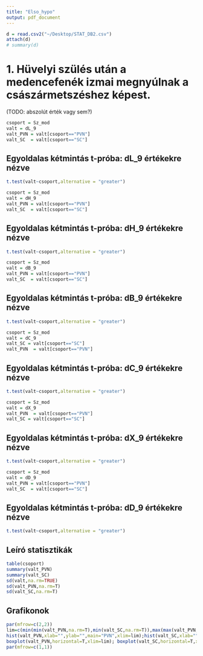 ```yaml
---
title: "Elso_hypo"
output: pdf_document
---
```

```r
d = read.csv2("~/Desktop/STAT_DB2.csv")
attach(d)
# summary(d)
```

# 1. Hüvelyi szülés után a medencefenék izmai megnyúlnak a császármetszéshez képest.
(TODO: abszolút érték vagy sem?)


```r
csoport = Sz_mod
valt = dL_9
valt_PVN = valt[csoport=="PVN"]
valt_SC  = valt[csoport=="SC"]
```
## Egyoldalas kétmintás t-próba: dL_9 értékekre nézve
```r
t.test(valt~csoport,alternative = "greater")
```

```r
csoport = Sz_mod
valt = dH_9
valt_PVN = valt[csoport=="PVN"]
valt_SC  = valt[csoport=="SC"]
```

## Egyoldalas kétmintás t-próba: dH_9 értékekre nézve
```r
t.test(valt~csoport,alternative = "greater")
```

```r
csoport = Sz_mod
valt = dB_9
valt_PVN = valt[csoport=="PVN"]
valt_SC  = valt[csoport=="SC"]
```

## Egyoldalas kétmintás t-próba: dB_9 értékekre nézve
```r
t.test(valt~csoport,alternative = "greater")
```

```r
csoport = Sz_mod
valt = dC_9
valt_SC = valt[csoport=="SC"]
valt_PVN  = valt[csoport=="PVN"]
```

## Egyoldalas kétmintás t-próba: dC_9 értékekre nézve
```r
t.test(valt~csoport,alternative = "greater")
```

```r
csoport = Sz_mod
valt = dX_9
valt_PVN  = valt[csoport=="PVN"]
valt_SC = valt[csoport=="SC"]
```

## Egyoldalas kétmintás t-próba: dX_9 értékekre nézve
```r
t.test(valt~csoport,alternative = "greater")
```

```r
csoport = Sz_mod
valt = dD_9
valt_PVN = valt[csoport=="PVN"]
valt_SC  = valt[csoport=="SC"]
```
## Egyoldalas kétmintás t-próba: dD_9 értékekre nézve
```r
t.test(valt~csoport,alternative = "greater")
```


## Leíró statisztikák
```r
table(csoport)
summary(valt_PVN)
summary(valt_SC)
sd(valt,na.rm=TRUE)
sd(valt_PVN,na.rm=T)
sd(valt_SC,na.rm=T)
```

## Grafikonok
```r
par(mfrow=c(2,2))
lim=c(min(min(valt_PVN,na.rm=T),min(valt_SC,na.rm=T)),max(max(valt_PVN,na.rm=T),max(valt_SC,na.rm=T)))
hist(valt_PVN,xlab="",ylab="",main="PVN",xlim=lim);hist(valt_SC,xlab="",ylab="",main="SC",xlim=lim)
boxplot(valt_PVN,horizontal=T,xlim=lim); boxplot(valt_SC,horizontal=T,xlim=lim)
par(mfrow=c(1,1))
```

\clearpage
